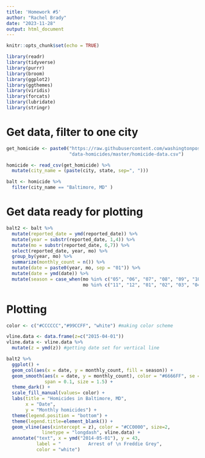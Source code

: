 ```yaml
---
title: 'Homework #5'
author: "Rachel Brady"
date: "2023-11-28"
output: html_document
---
```


```r
knitr::opts_chunk$set(echo = TRUE)
```

```r
library(readr)
library(tidyverse)
library(purrr)
library(broom)
library(ggplot2)
library(ggthemes)
library(viridis)
library(forcats)
library(lubridate)
library(stringr)
```

# Get data, filter to one city
```r
get_homicide <- paste0("https://raw.githubusercontent.com/washingtonpost/",
                       "data-homicides/master/homicide-data.csv")

homicide <- read_csv(get_homicide) %>% 
  mutate(city_name = (paste(city, state, sep=", ")))

balt <- homicide %>% 
  filter(city_name == "Baltimore, MD" )
```

# Get data ready for plotting

```r
balt2 <- balt %>% 
  mutate(reported_date = ymd(reported_date)) %>% 
  mutate(year = substr(reported_date, 1,4)) %>% 
  mutate(mo = substr(reported_date, 6,7)) %>% 
  select(reported_date, year, mo) %>% 
  group_by(year, mo) %>% 
  summarize(monthly_count = n()) %>% 
  mutate(date = paste0(year, mo, sep = "01")) %>% 
  mutate(date = ymd(date)) %>% 
  mutate(season = case_when(mo %in% c("05", "06", "07", "08", "09", "10") ~ "Summer",
                            mo %in% c("11", "12", "01", "02", "03", "04") ~ "Winter"))
```

# Plotting
```r
color <- c("#CCCCCC","#99CCFF", "white") #making color scheme

vline.data <- data.frame(z=c("2015-04-01"))
vline.data <- vline.data %>% 
  mutate(z = ymd(z)) #getting date set for vertical line

balt2 %>% 
  ggplot() +
  geom_col(aes(x = date, y = monthly_count, fill = season)) +
  geom_smooth(aes(x = date, y = monthly_count), color = "#6666FF", se = FALSE,
              span = 0.1, size = 1.5) + 
  theme_dark() +
  scale_fill_manual(values= color) +
  labs(title = "Homicides in Baltimore, MD",
       x = "Date",
       y = "Monthly homicides") +
  theme(legend.position = "bottom") +
  theme(legend.title=element_blank()) +
  geom_vline(aes(xintercept = z), color = "#CC0000", size=2,
             linetype = "longdash", vline.data) +
  annotate("text", x = ymd("2014-05-01"), y = 43, 
           label = "          Arrest of \n Freddie Grey", 
           color = "white")
```


